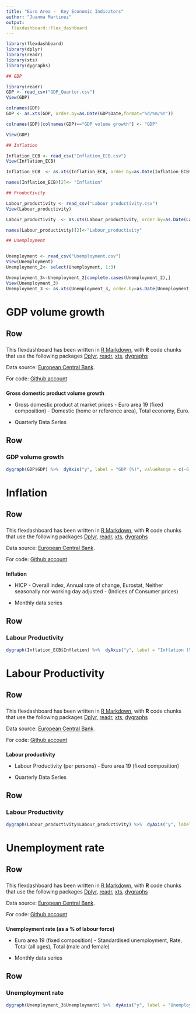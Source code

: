 ```yaml
---
title: "Euro Area -  Key Economic Indicators"
author: "Juanma Martinez"
output: 
  flexdashboard::flex_dashboard
---
```


```r

library(flexdashboard)
library(dplyr)
library(readr)
library(xts)
library(dygraphs)

## GDP

library(readr)
GDP <- read_csv("GDP_Quarter.csv")
View(GDP)

colnames(GDP)
GDP <- as.xts(GDP, order.by=as.Date(GDP$Date,format="%d/%m/%Y"))

colnames(GDP)[colnames(GDP)=="GDP volume growth"] <- "GDP"

View(GDP)

## Inflation

Inflation_ECB <- read_csv("Inflation_ECB.csv")
View(Inflation_ECB)

Inflation_ECB  <- as.xts(Inflation_ECB, order.by=as.Date(Inflation_ECB$Month_xts,format="%d/%m/%Y"))

names(Inflation_ECB)[2]<- "Inflation"

## Productivity

Labour_productivity <- read_csv("Labour productivity.csv")
View(Labour_productivity)

Labour_productivity  <- as.xts(Labour_productivity, order.by=as.Date(Labour_productivity$X3,format="%d/%m/%Y"))

names(Labour_productivity)[2]<-"Labour_productivity"

## Unemployment


Unemployment <- read_csv("Unemployment.csv")
View(Unemployment)
Unemployment_2<- select(Unemployment, 1:3)

Unemployment_3<-Unemployment_2[complete.cases(Unemployment_2),]
View(Unemployment_3)
Unemployment_3 <- as.xts(Unemployment_3, order.by=as.Date(Unemployment_3$Month_xts,format="%d/%m/%Y"))
```

GDP volume growth {data-orientation=rows}
=====================================  

Row {data-height=200}
-------------------------------------

###

This flexdashboard has been written in [R Markdown](http://rmarkdown.rstudio.com), with **R** code chunks that use the following packages  [Dplyr](https://dplyr.tidyverse.org/), [readr](https://cran.r-project.org/web/packages/readr/index.html), [xts](https://cran.r-project.org/web/packages/xts/index.html), [dygraphs](https://rstudio.github.io/dygraphs/)

Data source: [European Central Bank](http://sdw.ecb.europa.eu/).

For code: [Github account](https://github.com/JuanmaMN/Flexdashboard)

###

**Gross domestic product volume growth**

-  Gross domestic product at market prices - Euro area 19 (fixed composition) - Domestic (home or reference area), Total economy, Euro.

-  Quarterly Data Series

Row {data-height=800}
-------------------------------------

### GDP volume growth


```r

dygraph(GDP$GDP) %>%  dyAxis("y", label = "GDP (%)", valueRange = c(-6, 5.5))%>% dyOptions(fillGraph = TRUE, fillAlpha = 0.4, colors = RColorBrewer::brewer.pal(4, "Paired"))
```


Inflation {data-orientation=rows}
=====================================  

Row {data-height=200}
-------------------------------------

###

This flexdashboard has been written in [R Markdown](http://rmarkdown.rstudio.com), with **R** code chunks that use the following packages  [Dplyr](https://dplyr.tidyverse.org/), [readr](https://cran.r-project.org/web/packages/readr/index.html), [xts](https://cran.r-project.org/web/packages/xts/index.html), [dygraphs](https://rstudio.github.io/dygraphs/)

Data source: [European Central Bank](http://sdw.ecb.europa.eu/).

For code: [Github account](https://github.com/JuanmaMN/Flexdashboard)

###

**Inflation**

- 	HICP - Overall index, Annual rate of change, Eurostat, Neither seasonally nor working day adjusted - (Indices of Consumer prices)

-   Monthly data series

Row {data-height=800}
-------------------------------------

### Labour Productivity


```r

dygraph(Inflation_ECB$Inflation) %>%  dyAxis("y", label = "Inflation (%)", valueRange = c(-1, 4.5))%>% dyOptions(fillGraph = TRUE, fillAlpha = 0.4, colors = RColorBrewer::brewer.pal(4, "Paired"))
```

Labour Productivity {data-orientation=rows}
=====================================  

Row {data-height=200}
-------------------------------------

###

This flexdashboard has been written in [R Markdown](http://rmarkdown.rstudio.com), with **R** code chunks that use the following packages  [Dplyr](https://dplyr.tidyverse.org/), [readr](https://cran.r-project.org/web/packages/readr/index.html), [xts](https://cran.r-project.org/web/packages/xts/index.html), [dygraphs](https://rstudio.github.io/dygraphs/)

Data source: [European Central Bank](http://sdw.ecb.europa.eu/).

For code: [Github account](https://github.com/JuanmaMN/Flexdashboard)

###

**Labour productivity**

- 	Labour Productivity (per persons) - Euro area 19 (fixed composition) 

-   Quarterly Data Series

Row {data-height=800}
-------------------------------------

### Labour Productivity

```r

dygraph(Labour_productivity$Labour_productivity) %>%  dyAxis("y", label = "Labour productivity (%)", valueRange = c(-4.5, 4))%>% dyOptions(fillGraph = TRUE, fillAlpha = 0.4, colors = RColorBrewer::brewer.pal(4, "Paired"))

```

Unemployment rate {data-orientation=rows}
=====================================  

Row {data-height=200}
-------------------------------------

###

This flexdashboard has been written in [R Markdown](http://rmarkdown.rstudio.com), with **R** code chunks that use the following packages  [Dplyr](https://dplyr.tidyverse.org/), [readr](https://cran.r-project.org/web/packages/readr/index.html), [xts](https://cran.r-project.org/web/packages/xts/index.html), [dygraphs](https://rstudio.github.io/dygraphs/)

Data source: [European Central Bank](http://sdw.ecb.europa.eu/).

For code: [Github account](https://github.com/JuanmaMN/Flexdashboard)

###

**Unemployment rate (as a % of labour force)**

- 	Euro area 19 (fixed composition) - Standardised unemployment, Rate, Total (all ages), Total (male and female)

-   Monthly data series

Row {data-height=800}
-------------------------------------

### Unemployment rate

```r
dygraph(Unemployment_3$Unemployment) %>%  dyAxis("y", label = "Unemployment (%)", valueRange = c(6,13))%>% dyOptions(fillGraph = TRUE, fillAlpha = 0.4, colors = RColorBrewer::brewer.pal(4, "Paired"))

```





